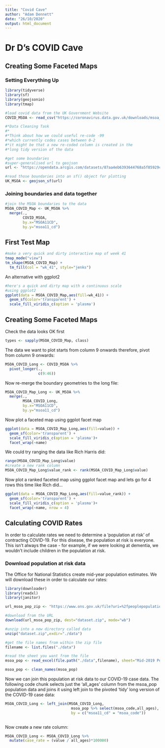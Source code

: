```yaml
---
title: "Covid Cave"
author: "Adam Dennett"
date: "26/10/2020"
output: html_document
---
```


# Dr D's COVID Cave

## Creating Some Faceted Maps

### Setting Everything Up

```r
library(tidyverse)
library(sf)
library(geojsonio)
library(tmap)
```

```r
#load covid data from the UK Government Website
COVID_MSOA <- read_csv("https://coronavirus.data.gov.uk/downloads/msoa_data/MSOAs_latest.csv")

#*Data Cleaning Task
#*
#*Think about how we could useful re-code -99 
#*which currently codes cases between 0-2
#*it might be that a new re-coded column is created in the
#*long tidy version of the data

#get some boundaries
#super-generalised url to geojson
url <- "https://opendata.arcgis.com/datasets/87aa4eb6393644768a5f85929cc704c2_0.geojson"

#read those boundaries into an sf() object for plotting
UK_MSOA <- geojson_sf(url)
```

### Joining boundaries and data together

```r
#join the MSOA boundaries to the data
MSOA_COVID_Map <- UK_MSOA %>% 
  merge(.,
        COVID_MSOA,
        by.x="MSOA11CD",
        by.y="msoa11_cd")

```

## First Test Map

```r
#make a very quick and dirty interactive map of week 41
tmap_mode("view")
tm_shape(MSOA_COVID_Map) +
  tm_fill(col = "wk_41", style="jenks")
```

An alternative with ggplot2

```r
#here's a quick and dirty map with a continuous scale
#using ggplot2
ggplot(data = MSOA_COVID_Map,aes(fill=wk_41)) +
  geom_sf(color='transparent') +
  scale_fill_viridis_c(option = 'plasma')
```

## Creating Some Faceted Maps

Check the data looks OK first

```r
types <- sapply(MSOA_COVID_Map, class)
```

The data we want to plot starts from column 9 onwards therefore, pivot from column 9 onwards:

```r
MSOA_COVID_Long <- COVID_MSOA %>% 
  pivot_longer(.,
               c(9:46))
```

Now re-merge the boundary geometries to the long file:

```r
MSOA_COVID_Map_Long <- UK_MSOA %>% 
  merge(.,
        MSOA_COVID_Long,
        by.x="MSOA11CD",
        by.y="msoa11_cd")
```

Now plot a faceted map using ggplot facet map

```r
ggplot(data = MSOA_COVID_Map_Long,aes(fill=value)) +
  geom_sf(color='transparent') +
  scale_fill_viridis_c(option = 'plasma')+
  facet_wrap(~name)
```

We could try ranging the data like Rich Harris did:

```r
range(MSOA_COVID_Map_Long$value)
#create a new rank column
MSOA_COVID_Map_Long$value_rank <- rank(MSOA_COVID_Map_Long$value)
```

Now plot a ranked faceted map using ggplot facet map and lets go for 4 rows this time like Rich did...

```r
ggplot(data = MSOA_COVID_Map_Long,aes(fill=value_rank)) +
  geom_sf(color='transparent') +
  scale_fill_viridis_c(option = 'plasma')+
  facet_wrap(~name, nrow = 4)
```

## Calculating COVID Rates

In order to calculate rates we need to determine a 'population at risk' of contracting COVID-19. For this disease, the population at risk is everyone. This isn't always the case - for example, if we were looking at dementia, we wouldn't include children in the population at risk.

### Download population at risk data

The Office for National Statistics create mid-year population estimates. We will download these in order to calculate our rates:

```r
library(downloader)
library(readxl)
library(janitor)

url_msoa_pop_zip <- "https://www.ons.gov.uk/file?uri=%2fpeoplepopulationandcommunity%2fpopulationandmigration%2fpopulationestimates%2fdatasets%2fmiddlesuperoutputareamidyearpopulationestimates%2fmid2019sape22dt4/sape22dt4mid2019msoasyoaestimatesunformatted.zip"

#download from the URL
download(url_msoa_pop_zip, dest="dataset.zip", mode="wb")

#unzip into a new directory called data
unzip("dataset.zip",exdir="./data")

#get the file names from within the zip file
filename <- list.files("./data")

#read the sheet you want from the file
msoa_pop <- read_excel(file.path("./data",filename), sheet="Mid-2019 Persons", skip = 3, col_names = T)

msoa_pop <- clean_names(msoa_pop)

```

Now we can join this population at risk data to our COVID-19 case data. The following code chunk selects just the 'all_ages' column from the msoa_pop population data and joins it using left join to the pivoted 'tidy' long version of the COVID-19 case data:

```r

MSOA_COVID_Long <- left_join(MSOA_COVID_Long,
                              msoa_pop %>% select(msoa_code,all_ages),
                              by = c("msoa11_cd" = "msoa_code"))
  
```

Now create a new rate column:

```r

MSOA_COVID_Long <- MSOA_COVID_Long %>% 
  mutate(case_rate = (value / all_ages)*100000)

```
